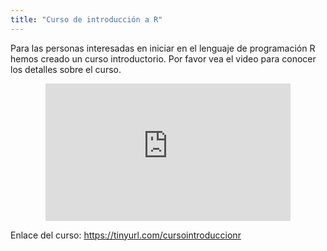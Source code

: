 ```yaml
---
title: "Curso de introducción a R"
---
```


Para las personas interesadas en iniciar en el lenguaje de programación R hemos creado un curso introductorio. Por favor vea el video para conocer los detalles sobre el curso.

<center>
<p><iframe width="392" height="220" src="https://www.youtube.com/embed/rcIhyCIi5sI" frameborder="0" allow="accelerometer; autoplay; clipboard-write; encrypted-media; gyroscope; picture-in-picture" allowfullscreen=""></iframe></p>
</center>

Enlace del curso: [https://tinyurl.com/cursointroduccionr](https://tinyurl.com/cursointroduccionr)
